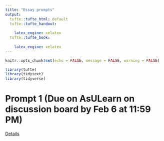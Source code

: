 ```yaml
---
title: "Essay prompts"
output:
  tufte::tufte_html: default
  tufte::tufte_handout:
    
    latex_engine: xelatex
  tufte::tufte_book:
    
    latex_engine: xelatex
---
```


```r
knitr::opts_chunk$set(echo = FALSE, message = FALSE, warning = FALSE)
```

```r
library(tufte)
library(tidytext)
library(tidyverse)
```

# Prompt 1 (Due on AsULearn on discussion board by Feb 6 at 11:59 PM)

[Details](https://github.com/MarcKissel/2020_Spring_Bioanth/raw/master/essay_prompts/2020_spring_essay_1.pdf)


